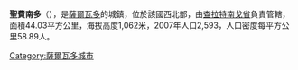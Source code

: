 '''聖費南多'''（{{lang-es|San Fernando}}），是[[薩爾瓦多|薩爾瓦多]]的城鎮，位於該國西北部，由[[查拉特南戈省|查拉特南戈省]]負責管轄，面積44.03平方公里，海拔高度1,062米，2007年人口2,593，人口密度每平方公里58.89人。

{{Coord|14|18|N|89|2|W|display=title}}

{{ElSalvador-geo-stub}}
[[Category:薩爾瓦多城市|Category:薩爾瓦多城市]]